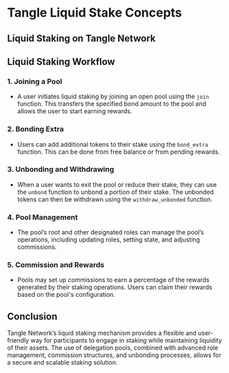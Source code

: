 # Tangle Liquid Stake Concepts

## Liquid Staking on Tangle Network

## Liquid Staking Workflow

### 1. **Joining a Pool**

- A user initiates liquid staking by joining an open pool using the `join` function. This transfers the specified bond amount to the pool and allows the user to start earning rewards.

### 2. **Bonding Extra**

- Users can add additional tokens to their stake using the `bond_extra` function. This can be done from free balance or from pending rewards.

### 3. **Unbonding and Withdrawing**

- When a user wants to exit the pool or reduce their stake, they can use the `unbond` function to unbond a portion of their stake. The unbonded tokens can then be withdrawn using the `withdraw_unbonded` function.

### 4. **Pool Management**

- The pool’s root and other designated roles can manage the pool’s operations, including updating roles, setting state, and adjusting commissions.

### 5. **Commission and Rewards**

- Pools may set up commissions to earn a percentage of the rewards generated by their staking operations. Users can claim their rewards based on the pool's configuration.

## Conclusion

Tangle Network’s liquid staking mechanism provides a flexible and user-friendly way for participants to engage in staking while maintaining liquidity of their assets. The use of delegation pools, combined with advanced role management, commission structures, and unbonding processes, allows for a secure and scalable staking solution.
